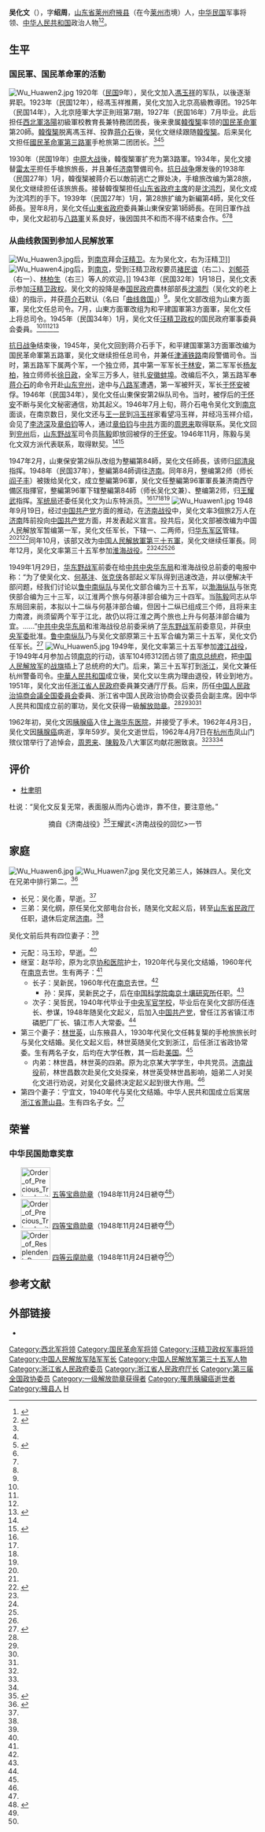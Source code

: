 {{Infobox_Person
|name = 吴化文
|image= Wuhuawen.jpg
|caption =
|box_width= 200px
|occupation= 軍人
|period = 20世紀
|birth_name=
|other_names = 吴绍周
|Sex =男
|birth_date= 1904年
|birth_place= {{QING}}[[山东省|山东省]][[莱州府|莱州府]][[掖县|掖县]]
|death_date= 1962年4月3日
|death_place= {{PRC}}[[上海市|上海市]]
|nationality = {{PRC}}
|residence =
|party =
|religion =
|spouse = 马玉珍、赵华珍、林世英、宁宜文
|relatives =
|education= [[陸軍大学|陸軍大学]]正則班第7期
|past = 国民革命军第三路軍手槍旅旅長兼济南警備司令<br>第28旅旅长<br>[[国民革命军|国民革命军]]新編第4師师长<br>山东方面军军长<br>和平建国軍第三方面軍上将总司令<br>国民革命軍第五路軍军长<br>山東保安第2纵队司令<br>[[国民革命军|国民革命军]]整编第84师师长<br>[[国民革命军|国民革命军]]整编第96軍軍長兼济南西守備区指揮官{{投降}}<br>[[中国人民解放军第35军|中国人民解放军第35军]]军长<br>杭州警备司令<br>浙江省人民政府委员<br>浙江省人民政府交通厅厅长<br>浙江省第二届政协副主席<br>第三届全国政协委员
|work =
|award = 一级[[解放勋章|解放勋章]]
}}

'''吴化文'''（{{bd|1904年||1962年|4月3日|catIdx=Wu,吴}}），字'''绍周'''，[[山东省|山东省]][[莱州府|莱州府]][[掖县|掖县]]（在今[[莱州市|莱州市]]境）人，[[中华民国|中华民国]]军事将领、[[中华人民共和国|中华人民共和国]]政治人物<ref name="fan">{{Cite book|author =范銀飛 |title = 民国高級将領列传 5 「吴化文」|year = 1999|publisher = 解放軍出版社|isbn = 7-5065-1494-X}}</ref><ref name=xu>{{Cite book|author = 徐友春主編|title = 民国人物大辞典 増訂版|year = 2007|publisher = 河北人民出版社|isbn = 978-7-202-03014-1}}</ref>。

== 生平 ==
=== 国民軍、国民革命軍的活動 ===
[[File:Wu_Huawen2.jpg|thumb]]
1920年（[[民国紀元|民国]]9年），吴化文加入[[馮玉祥|馮玉祥]]的军队，以後逐渐昇职。1923年（民国12年），经馮玉祥推薦，吴化文加入北京高級教導团。1925年（民国14年），入北京陸軍大学正則班第7期，1927年（民国16年）7月毕业。此后担任[[西北軍|西北軍]][[洛陽市|洛陽]]初級軍校教育長兼特務团团長，後来隶属[[韓復榘|韓復榘]]率领的[[国民革命軍|国民革命軍]]第20師。[[韓復榘|韓復榘]]脱离馮玉祥、投靠[[蒋介石|蒋介石]]後，吴化文继续跟随[[韓復榘|韓復榘]]。后来吴化文担任[[國民革命軍第三路軍|國民革命軍第三路軍]]手枪旅第二团团长。<ref name=fan/><ref name=xu/><ref name=xingtai>{{Cite web |url=http://news.ifeng.com/history/zhongguojindaishi/detail_2011_04/22/5913919_0.shtml |title=乔春景口述、乔季芬 马棋琪整理，邢台文史资料第三辑，1987年 |accessdate=2013-05-02 |archive-date=2013-12-02 |archive-url=https://web.archive.org/web/20131202231206/http://news.ifeng.com/history/zhongguojindaishi/detail_2011_04/22/5913919_0.shtml |dead-url=no }}</ref>

1930年（民国19年）[[中原大战|中原大战]]後，韓復榘軍扩充为第3路軍。1934年，吴化文接替[[雷太平|雷太平]]担任手槍旅旅長，并且兼任[[济南市|济南]]警備司令。[[抗日战争|抗日战争]]爆发後的1938年（民国27年）1月，韓復榘被蒋介石以敵前逃亡之罪处决，手槍旅改编为第28旅，吴化文继续担任该旅旅長。接替韓復榘担任[[山东省政府主席|山东省政府主席]]的是[[沈鸿烈|沈鸿烈]]，吴化文成为沈鸿烈的手下。1939年（民国27年）1月，第28旅扩编为新編第4師，吴化文任師長。翌年8月，吴化文任[[山東省政府|山東省政府]]委員兼山東保安第1師師長。在同日軍作战中，吴化文起初与[[八路軍|八路軍]]关系良好，後因国共不和而不得不结束合作。<ref name=fan/><ref name=xu/><ref name=xingtai/>

=== 从曲线救国到参加人民解放軍 ===
[[File:Wu_Huawen3.jpg|thumb]]后，到[[南京|南京]]拜会[[汪精卫|汪精卫]]。左为吴化文，右为汪精卫]]
[[File:Wu_Huawen4.jpg|thumb]]后，到[[南京|南京]]，受到汪精卫政权要员[[褚民谊|褚民谊]]（右二）、[[刘郁芬|刘郁芬]]（右一）、[[林柏生|林柏生]]（右三）等人的欢迎。]]
1943年（民国32年）1月18日，吴化文表示参加[[汪精卫政权|汪精卫政权]]。吴化文的投降是奉[[国民政府|国民政府]]農林部部長[[沈鴻烈|沈鴻烈]]（吴化文的老上级）的指示，并获[[蒋介石|蒋介石]]默认（名曰「[[曲线救国|曲线救国]]」）<ref name="fan"/>{{rp|286}}。吴化文部改组为山東方面軍，吴化文任总司令。7月，山東方面軍改组为和平建国軍第3方面軍，吴化文任上将总司令。1945年（民国34年）1月，吴化文任[[汪精卫政权|汪精卫政权]]的国民政府軍事委員会委員。<ref name=fan/><ref name=xu/><ref name=xingtai/><ref name=liu>{{Cite book|author = 劉寿林等編|title = 民国職官年表|year = 1995|publisher = [[中華書局|中華書局]]|isbn = 7-101-01320-1}}</ref>

[[抗日战争|抗日战争]]结束後，1945年，吴化文回到蒋介石手下，和平建国軍第3方面軍改编为国民革命軍第五路軍，吴化文继续担任总司令，并兼任[[津浦铁路|津浦铁路]]南段警備司令。当时，第五路军下属两个军，一个独立师，其中第一军军长[[于林安|于林安]]，第二军军长[[杨友柏|杨友柏]]，独立师师长[[徐日政|徐日政]]，全军三万多人，驻扎[[安徽|安徽]][[蚌埠|蚌埠]]。改编后不久，第五路军奉[[蒋介石|蒋介石]]的命令开赴[[山东|山东]][[兖州|兖州]]，途中与[[八路军|八路军]]遭遇，第一军被歼灭，军长[[于怀安|于怀安]]被俘。1946年（民国34年），吴化文任山東保安第2纵队司令。当时，被俘后的[[于怀安|于怀安]]不断与吴化文秘密通信，劝其起义。1946年7月上旬，蒋介石电令吴化文到[[南京|南京]]面谈，在南京数日，吴化文还与[[王一民|王一民]]到[[冯玉祥|冯玉祥]]家看望冯玉祥，并经冯玉祥介绍，会见了[[李济深|李济深]]及[[章伯钧|章伯钧]]等人，通过[[章伯钧|章伯钧]]与[[中共|中共]]方面的[[周恩来|周恩来]]取得联系。吴化文回到[[兖州|兖州]]后，[[山东野战军|山东野战军]]司令员[[陈毅|陈毅]]即放回被俘的[[于怀安|于怀安]]。1946年11月，陈毅与吴化文双方派代表联系，取得默契。<ref name=xingtai/><ref name=bofu>{{cite web|url=http://paper.dzwww.com/qlwb/data/20080924/html/35/content_1.html?jdfwkey=abz113|title=我的伯父吴化文将军与济南战役|publisher=齐鲁晚报|author=吴欣民|date=2008-09-24|accessdate=|language=Zh-hans|archive-date=2020-08-22|archive-url=https://web.archive.org/web/20200822160917/http://paper.dzwww.com/qlwb/data/20080924/html/35/content_1.html?jdfwkey=abz113|dead-url=no}}</ref>

1947年2月，山東保安第2纵队改组为整編第84師，吴化文任師長，该师归[[邱清泉|邱清泉]]指挥。1948年（民国37年），整編第84師调往[[济南|济南]]。同年8月，整编第2师（师长[[阎子丰|阎子丰]]）被拨给吴化文，成立整編第96軍，吴化文任整編第96軍軍長兼济南西守備区指揮官，整編第96軍下辖整編第84師（师长吴化文兼）、整编第2师，归[[王耀武|王耀武]]指挥。[[军统|军统局]]还委任吴化文为山东特派员。<ref name=fan/><ref name=xu/><ref name=xingtai/><ref name=bofu/>
[[File:Wu_Huawen1.jpg|thumb]]
1948年9月19日，经过[[中国共产党|中国共产党]]方面的推动，在[[济南战役|济南战役]]中，吴化文率3個旅2万人在[[济南|济南]]阵前投向[[中国共产党|中国共产党]]方面，并发表起义宣言。投共后，吴化文部被改编为中国人民解放军暂编第一军，吴化文任军长，下辖一、二两师，归[[华东军区|华东军区]]管辖。<ref name=fan/><ref name=xingtai/><ref>{{Cite web |url=http://www.xiexingcun.com/zhouenlai/1-zeljswx450.htm |title=吴化文部起义宣言及编制（一九四八年九月二十日），载 周恩来军事文选 第三卷，人民出版社，1997年 |accessdate=2013-05-02 |archive-date=2013-05-13 |archive-url=https://web.archive.org/web/20130513095020/http://www.xiexingcun.com/zhouenlai/1-zeljswx450.htm |dead-url=yes }}</ref>同年10月，该部又改为[[中国人民解放军第35军|中国人民解放軍第三十五軍]]，吴化文继续任軍長。同年12月，吴化文率第三十五军参加[[淮海战役|淮海战役]]。<ref name=fan/><ref name=xu/><ref name=xingtai/><ref name=bofu/>

1949年1月29日，[[华东野战军|华东野战军]]前委在给[[中共中央华东局|中共中央华东局]]和淮海战役总前委的电报中称：“为了使吴化文、[[何基沣|何基沣]]、[[张克侠|张克侠]]各部起义军队得到迅速改造，并以便解决干部问题，经我们讨论以[[鲁中南纵队|鲁中南纵队]]与吴化文部合编为三十五军，以[[渤海纵队|渤海纵队]]与张克侠部合编为三十三军，以江淮两个旅与何基沣部合编为三十四军。当[[陈毅|陈毅]]同志从华东局回来前，本拟以十二纵与何基沣部合编，但因十二纵已组成三个师，且将来主力南渡，尚须留两个军于江北，故仍以将江淮之两个旅也上升与何基沣部合编为宜。……”[[中共中央华东局|中共中央华东局]]和淮海战役总前委采纳了[[华东野战军|华东野战军]]前委意见，并获[[中央军委|中央军委]]批准。[[鲁中南纵队|鲁中南纵队]]乃与吴化文部原第三十五军合编为第三十五军，吴化文仍任军长。<ref>{{Cite web |url=http://news.xinhuanet.com/mil/2013-01/17/c_124244680_4.htm |title=解秘我陆军集团军番号：8个军团拱卫首都，新华网，2013年01月17日 |accessdate=2013年5月2日 |archive-date=2013年1月20日 |archive-url=https://web.archive.org/web/20130120052309/http://news.xinhuanet.com/mil/2013-01/17/c_124244680_4.htm |dead-url=no }}</ref>
[[File:Wu_Huawen5.jpg|thumb]]
1949年，吴化文率第三十五军参加[[渡江战役|渡江战役]]，于1949年4月参加占领[[南京市|南京]]的行动，该军104师312团占领了[[南京总统府|南京总统府]]，把[[中国人民解放军|中国人民解放军]]的[[中国人民解放军军旗|战旗]]插上了总统府的大门。后来，第三十五军打到[[浙江|浙江]]，吴化文兼任杭州警备司令。[[中華人民共和国|中華人民共和国]]成立後，吴化文以生病为理由退役，转业到地方。1951年，吴化文出任[[浙江省人民政府|浙江省人民政府]]委員兼交通厅厅長。后来，历任[[中国人民政治協商会議全国委員会|中国人民政治協商会議全国委員会]]委員、浙江省中国人民政治协商会议委员会副主席。因中华人民共和国成立前的軍功，吴化文获得一級[[解放勋章|解放勋章]]。<ref name=fan/><ref name=xu/><ref name=xingtai/><ref name=bofu/>

1962年初，吴化文因[[胰腺癌|胰腺癌]]入住[[上海华东医院|上海华东医院]]，并接受了手术。1962年4月3日，吴化文因[[胰腺癌|胰腺癌]]病逝，享年59岁。吴化文逝世后，1962年4月7日在[[杭州市|杭州市]]凤山门殡仪馆举行了追悼会，[[周恩来|周恩来]]、[[陳毅|陳毅]]及八大軍区均献花圈致哀。<ref name=fan/><ref name=xu/><ref name=bofu/>

== 评价 ==

*[[杜聿明|杜聿明]]

杜说：“吴化文反复无常，表面服从而内心诡诈，靠不住，要注意他。”
:::::::摘自《济南战役》<ref>{{cite book zh |author=中共山东省委党史资料征集研究委员会、中共济南市委党史资料征集研究委员会、济南市博物院 |coauthors= |title=济南战役|othertitle= |format= |editor= |others= |edition= |chapterauthor= |chapter= |chapterformat= |location=济南 |publisher=山东人民出版社 |date=1988年7月 |pages=554 |accessdate= |id=ISBN 7209001344|doi = |url= |quote = }}</ref>王耀武<济南战役的回忆>一节

== 家庭 ==
[[File:Wu_Huawen6.jpg|thumb]]
[[File:Wu_Huawen7.jpg|thumb]]
吴化文兄弟三人，姊妹四人。吴化文在兄弟中排行第二。<ref name=jntsg>{{Cite web |url=http://www.jnlib.net.cn/jnkz/xwzl4.html |title=吴化文济南起义，济南市图书馆，于2013-05-02查阅 |accessdate=2010-01-07 |archive-date=2010-12-06 |archive-url=https://web.archive.org/web/20101206163537/http://www.jnlib.net.cn/jnkz/xwzl4.html |dead-url=no }}</ref>
*长兄：吴化善，早逝。<ref name=jntsg/>
*三弟：吴化纲，原任吴化文部电台台长，随吴化文起义后，转至[[山东省民政厅|山东省民政厅]]任职，退休后定居[[济南|济南]]。<ref name=jntsg/>

吴化文前后共有四位妻子：<ref name=jntsg/>
*元配：马玉珍，早逝。<ref name=jntsg/>
*继室：赵华珍，原为北京[[协和医院|协和医院]]护士，1920年代与吴化文结婚，1960年代在[[南京|南京]]去世。生有两子：<ref name=jntsg/>
**长子：吴新民，1960年代在[[南京|南京]]去世。<ref name=jntsg/>
***孙：吴挥，吴新民之子，后在[[中国科学院南京土壤研究所|中国科学院南京土壤研究所]]任职。<ref name=jntsg/>
**次子：吴哲民，1940年代毕业于[[中央陆军军官学校|中央军官学校]]，毕业后在吴化文部历任连长、参谋，1948年随吴化文起义，后加入[[中国共产党|中国共产党]]，曾任江苏省镇江市磷肥厂厂长、镇江市人大常委。<ref name=jntsg/>
*第三个妻子：[[林世英|林世英]]，山东掖县人，1930年代吴化文任韩复榘的手枪旅旅长时与吴化文结婚。吴化文起义后，林世英随吴化文到浙江，后任浙江省政协常委。生有两名子女，后均在大学任教，其一后赴[[美国|美国]]。<ref name=jntsg/>
**内弟：林世昌，林世英的四弟。原为北京某大学学生，中共党员。[[济南战役|济南战役]]前，林世昌数次赴吴化文处探亲，林世英受林世昌影响，姐弟二人对吴化文进行劝说，对吴化文最终决定起义起到很大作用。<ref name=jntsg/>
*第四个妻子：宁宜文，1940年代与吴化文结婚。中华人民共和国成立后寓居[[浙江省|浙江省]][[萧山县|萧山县]]。生有四名子女。<ref name=jntsg/>

==荣誉==
===中华民国勋章奖章===
* [[File:Order_of_Precious_Tripod_with_Cravat_ribbon.png|60px]] [[宝鼎勋章|五等宝鼎勋章]]（1948年11月24日褫夺<ref name='rocorder'>{{cite journal |title=總統令 |url=https://twinfo.ncl.edu.tw/tiqry/hypage.cgi?HYPAGE=search/merge_pdf.hpg&dtd_id=12&type=g&sysid=E0947463&jid=79007133&vol=37112400&page=%E9%A0%811-2 |journal=總統府公報 |publisher=總統府 |volume=第160號 |date=1948-11-24 |page=1页 |access-date=2021-10-14 |archive-date= |archive-url= |dead-url=no }}</ref>）
* [[File:Order_of_Precious_Tripod_with_Special_Cravat_ribbon.png|60px]] [[宝鼎勋章|四等宝鼎勋章]]（1948年11月24日褫夺<ref name='rocorder'/>）
* [[File:Order_of_Resplendent_Banner_with_Special_Cravat_ribbon.png|60px]] [[云麾勋章|四等云麾勋章]]（1948年11月24日褫夺<ref name='rocorder'/>）

== 参考文献 ==
{{Reflist|30em}}

== 外部链接 ==
* {{Commons category-inline|Wu Huawen}}

{{DEFAULTSORT:Wu吴}}
[[Category:西北军将领|Category:西北军将领]]
[[Category:国民革命军将领|Category:国民革命军将领]]
[[Category:汪精卫政权军事将领|Category:汪精卫政权军事将领]]
[[Category:中国人民解放军陆军军长|Category:中国人民解放军陆军军长]]
[[Category:中国人民解放军第三十五军人物|Category:中国人民解放军第三十五军人物]]
[[Category:浙江省人民政府委员|Category:浙江省人民政府委员]]
[[Category:浙江省人民政府厅长|Category:浙江省人民政府厅长]]
[[Category:第三届全国政协委员|Category:第三届全国政协委员]]
[[Category:一级解放勋章获得者|Category:一级解放勋章获得者]]
[[Category:罹患胰臟癌逝世者|Category:罹患胰臟癌逝世者]]
[[Category:掖县人|Category:掖县人]]
[[Category:吴姓|H]]